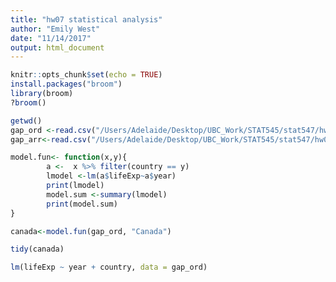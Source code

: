 ```yaml
---
title: "hw07 statistical analysis"
author: "Emily West"
date: "11/14/2017"
output: html_document
---
```


```r
knitr::opts_chunk$set(echo = TRUE)
install.packages("broom")
library(broom)
?broom()
```

```r
getwd()
gap_ord <-read.csv("/Users/Adelaide/Desktop/UBC_Work/STAT545/stat547/hw07/gap_ordered-cont-lifeExp.csv")
gap_arr<-read.csv("/Users/Adelaide/Desktop/UBC_Work/STAT545/stat547/hw07/gap_arrange-year-lifeExp.csv")
```

```r
model.fun<- function(x,y){
        a <-  x %>% filter(country == y)
        lmodel <-lm(a$lifeExp~a$year)
        print(lmodel)
        model.sum <-summary(lmodel)
        print(model.sum)
}

canada<-model.fun(gap_ord, "Canada")

tidy(canada)

lm(lifeExp ~ year + country, data = gap_ord)


```

